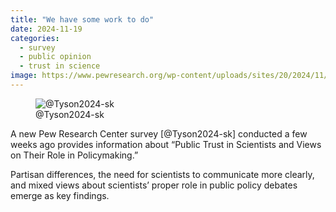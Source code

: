 ```yaml
---
title: "We have some work to do"
date: 2024-11-19
categories:
  - survey
  - public opinion
  - trust in science
image: https://www.pewresearch.org/wp-content/uploads/sites/20/2024/11/PS_2024.11.14_trust-in-science_00-01.png
---
```


![@Tyson2024-sk](https://www.pewresearch.org/wp-content/uploads/sites/20/2024/11/PS_2024.11.14_trust-in-science_00-01.png){#fig-pew-survey-trust-2024-11-19}

A new Pew Research Center survey [@Tyson2024-sk] conducted a few weeks ago provides information about "Public Trust in Scientists and Views on Their Role in Policymaking."

Partisan differences, the need for scientists to communicate more clearly, and mixed views about scientists' proper role in public policy debates emerge as key findings.
